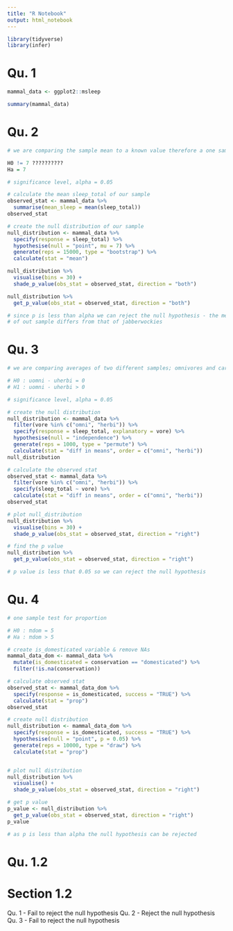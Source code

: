 ```yaml
---
title: "R Notebook"
output: html_notebook
---
```


```r
library(tidyverse)
library(infer)
```

# Qu. 1 

```r
mammal_data <- ggplot2::msleep

summary(mammal_data)
```

# Qu. 2 

```r
# we are comparing the sample mean to a known value therefore a one sample test

H0 != 7 ??????????
Ha = 7

# significance level, alpha = 0.05

# calculate the mean sleep_total of our sample
observed_stat <- mammal_data %>% 
  summarise(mean_sleep = mean(sleep_total))
observed_stat

# create the null distribution of our sample
null_distribution <- mammal_data %>% 
  specify(response = sleep_total) %>% 
  hypothesise(null = "point", mu = 7) %>% 
  generate(reps = 15000, type = "bootstrap") %>% 
  calculate(stat = "mean")

null_distribution %>% 
  visualise(bins = 30) +
  shade_p_value(obs_stat = observed_stat, direction = "both")

null_distribution %>% 
  get_p_value(obs_stat = observed_stat, direction = "both")

# since p is less than alpha we can reject the null hypothesis - the mean sleep_total
# of out sample differs from that of jabberwockies
```

# Qu. 3

```r
# we are comparing averages of two different samples; omnivores and carnivores therefore this is a two sided test

# H0 : uomni - uherbi = 0
# H1 : uomni - uherbi > 0

# significance level, alpha = 0.05

# create the null distribution
null_distribution <- mammal_data %>%
  filter(vore %in% c("omni", "herbi")) %>% 
  specify(response = sleep_total, explanatory = vore) %>% 
  hypothesise(null = "independence") %>% 
  generate(reps = 1000, type = "permute") %>% 
  calculate(stat = "diff in means", order = c("omni", "herbi"))
null_distribution

# calculate the observed stat
observed_stat <- mammal_data %>% 
  filter(vore %in% c("omni", "herbi")) %>% 
  specify(sleep_total ~ vore) %>% 
  calculate(stat = "diff in means", order = c("omni", "herbi"))
observed_stat

# plot null_distribution
null_distribution %>% 
  visualise(bins = 30) +
  shade_p_value(obs_stat = observed_stat, direction = "right")

# find the p value
null_distribution %>% 
  get_p_value(obs_stat = observed_stat, direction = "right")

# p value is less that 0.05 so we can reject the null hypothesis
```

# Qu. 4

```r
# one sample test for proportion

# H0 : πdom = 5
# Ha : πdom > 5

# create is_domesticated variable & remove NAs
mammal_data_dom <- mammal_data %>% 
  mutate(is_domesticated = conservation == "domesticated") %>% 
  filter(!is.na(conservation))

# calculate observed stat
observed_stat <- mammal_data_dom %>% 
  specify(response = is_domesticated, success = "TRUE") %>% 
  calculate(stat = "prop")
observed_stat

# create null distribution
null_distribution <- mammal_data_dom %>% 
  specify(response = is_domesticated, success = "TRUE") %>% 
  hypothesise(null = "point", p = 0.05) %>% 
  generate(reps = 10000, type = "draw") %>% 
  calculate(stat = "prop")


# plot null distribution
null_distribution %>% 
  visualise() +
  shade_p_value(obs_stat = observed_stat, direction = "right")

# get p value
p_value <- null_distribution %>% 
  get_p_value(obs_stat = observed_stat, direction = "right")
p_value

# as p is less than alpha the null hypothesis can be rejected
```

# Qu. 1.2



# Section 1.2

Qu. 1 - Fail to reject the null hypothesis
Qu. 2 - Reject the null hypothesis
Qu. 3 - Fail to reject the null hypothesis

